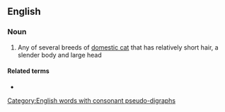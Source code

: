 ==English==

===Noun===
{{en-noun}}

# Any of several breeds of [[domestic cat]] that has relatively short hair, a slender body and large head

====Related terms====
* {{l|en|shorthaired}}
[[Category:English words with consonant pseudo-digraphs]]